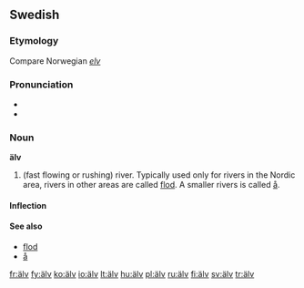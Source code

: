{{also|alv}}
==Swedish==

===Etymology===
Compare Norwegian ''[[elv]]''

===Pronunciation===
* {{IPA|/ælv/|lang=sv}}
* {{audio|Sv-en älv.ogg|Audio}}

===Noun===
'''älv''' {{c}}

# (fast flowing or rushing) river. Typically used only for rivers in the Nordic area, rivers in other areas are called [[flod]]. A smaller rivers is called [[å]].

====Inflection====
{{sv-noun-reg-ar}}
{{sv-noun-reg-ar|base=älf|definitions=obsolete spelling, used 1889-1906|fv=v}}
{{sv-noun-reg-ar|base=elf|definitions=obsolete spelling, used before 1889|fv=v}}

====See also====
* [[flod]]
* [[å]]

[[fr:älv]]
[[fy:älv]]
[[ko:älv]]
[[io:älv]]
[[lt:älv]]
[[hu:älv]]
[[pl:älv]]
[[ru:älv]]
[[fi:älv]]
[[sv:älv]]
[[tr:älv]]